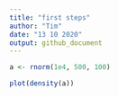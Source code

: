 ```yaml
---
title: "first steps"
author: "Tim"
date: "13 10 2020"
output: github_document
---
```


```r
a <- rnorm(1e4, 500, 100)

```
```r
plot(density(a))
```

